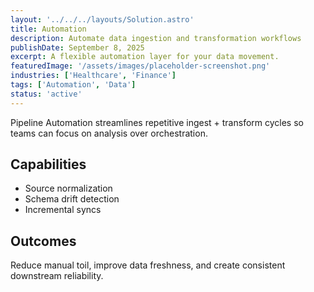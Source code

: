 ```yaml
---
layout: '../../../layouts/Solution.astro'
title: Automation
description: Automate data ingestion and transformation workflows
publishDate: September 8, 2025
excerpt: A flexible automation layer for your data movement.
featuredImage: '/assets/images/placeholder-screenshot.png'
industries: ['Healthcare', 'Finance']
tags: ['Automation', 'Data']
status: 'active'
---
```


Pipeline Automation streamlines repetitive ingest + transform cycles so teams can focus on analysis over orchestration.

## Capabilities

- Source normalization
- Schema drift detection
- Incremental syncs

## Outcomes

Reduce manual toil, improve data freshness, and create consistent downstream reliability.
